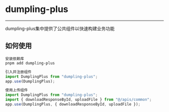 
<Meta title="简介" />

# dumpling-plus
---
dumpling-plus集中提供了公共组件以快速构建业务功能

## 如何使用

```
安装依赖库
pnpm add dumpling-plus
```

```javascript
引入并注册组件
import DumplingPlus from "dumpling-plus";
app.use(DumplingPlus);
```

```javascript
使用上传组件
import DumplingPlus from "dumpling-plus";
import { downloadResponseById, uploadFile } from "@/apis/common";
app.use(DumplingPlus, { downloadResponseById, uploadFile });
```





